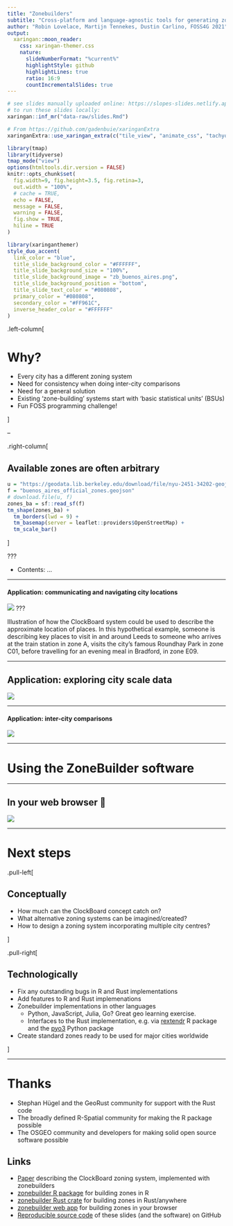 ```yaml
---
title: "Zonebuilders"
subtitle: "Cross-platform and language-agnostic tools for generating zoning systems for urban analysis and modelling "  
author: "Robin Lovelace, Martijn Tennekes, Dustin Carlino, FOSS4G 2021"
output:
  xaringan::moon_reader:
    css: xaringan-themer.css
    nature:
      slideNumberFormat: "%current%"
      highlightStyle: github
      highlightLines: true
      ratio: 16:9
      countIncrementalSlides: true
---
```


```r
# see slides manually uploaded online: https://slopes-slides.netlify.app/slides.html#1
# to run these slides locally:
xaringan::inf_mr("data-raw/slides.Rmd")
```

```r
# From https://github.com/gadenbuie/xaringanExtra
xaringanExtra::use_xaringan_extra(c("tile_view", "animate_css", "tachyons"))
```


```r
library(tmap)
library(tidyverse)
tmap_mode("view")
options(htmltools.dir.version = FALSE)
knitr::opts_chunk$set(
  fig.width=9, fig.height=3.5, fig.retina=3,
  out.width = "100%",
  # cache = TRUE,
  echo = FALSE,
  message = FALSE, 
  warning = FALSE,
  fig.show = TRUE,
  hiline = TRUE
)
```



```r
library(xaringanthemer)
style_duo_accent(
  link_color = "blue",
  title_slide_background_color = "#FFFFFF",
  title_slide_background_size = "100%",
  title_slide_background_image = "zb_buenos_aires.png",
  title_slide_background_position = "bottom",
  title_slide_text_color = "#080808",
  primary_color = "#080808",
  secondary_color = "#FF961C",
  inverse_header_color = "#FFFFFF"
)
```

.left-column[

# Why?

- Every city has a different zoning system
- Need for consistency when doing inter-city comparisons
- Need for a general solution
- Existing 'zone-building' systems start with 'basic statistical units' (BSUs)
- Fun FOSS programming challenge!

]

--

.right-column[

## Available zones are often arbitrary

```r
u = "https://geodata.lib.berkeley.edu/download/file/nyu-2451-34202-geojson.json"
f = "buenos_aires_official_zones.geojson"
# download.file(u, f)
zones_ba = sf::read_sf(f)
tm_shape(zones_ba) +
  tm_borders(lwd = 9) +
  tm_basemap(server = leaflet::providers$OpenStreetMap) +
  tm_scale_bar()
```

]

???

- Contents: ...

<!-- --- -->

<!-- # Early prototypes -->

---

#### Application: communicating and navigating city locations

![](https://zonebuilders.github.io/zonebuilder/articles/navigation.png)
???

 Illustration of how the ClockBoard system could be used to describe the approximate location of places. In this hypothetical example, someone is describing key places to visit in and around Leeds to someone who arrives at the train station in zone A, visits the city’s famous Roundhay Park in zone C01, before travelling for an evening meal in Bradford, in zone E09. 
 
---

## Application: exploring city scale data

![](https://zonebuilders.github.io/zonebuilder/articles/paper_files/figure-html/cityscale-1.png)


---

#### Application: inter-city comparisons

![](https://zonebuilders.github.io/zonebuilder/articles/paper_files/figure-html/intercity-1.png)

---

# Using the ZoneBuilder software

<!-- --- -->

<!-- ## With the R package -->


<!-- --- -->

<!-- ## With the Rust crate -->


---

## In your web browser 🤯


![](https://user-images.githubusercontent.com/1825120/128574211-c593377a-f7a9-44d7-b984-2857d8538a3f.gif)

---

# Next steps

.pull-left[

## Conceptually

- How much can the ClockBoard concept catch on?
- What alternative zoning systems can be imagined/created?
- How to design a zoning system incorporating multiple city centres?

]

.pull-right[

## Technologically

- Fix any outstanding bugs in R and Rust implementations
- Add features to R and Rust implemenations
- Zonebuilder implementations in other languages
  - Python, JavaScript, Julia, Go? Great geo learning exercise.
  - Interfaces to the Rust implementation, e.g. via [rextendr](https://github.com/extendr/rextendr) R package and the [pyo3](https://github.com/PyO3/pyo3) Python package
- Create standard zones ready to be used for major cities worldwide

]

---


# Thanks

- Stephan Hügel and the GeoRust community for support with the Rust code
- The broadly defined R-Spatial community for making the R package possible
- The OSGEO community and developers for making solid open source software possible

## Links

- [Paper](https://zonebuilders.github.io/zonebuilder/articles/paper.html) describing the ClockBoard zoning system, implemented with zonebuilders
- [zonebuilder R package](https://zonebuilders.github.io/zonebuilder) for building zones in R
- [zonebuilder Rust crate](https://crates.io/crates/zonebuilder) for building zones in Rust/anywhere 
- [zonebuilder web app](https://zonebuilders.github.io/zonebuilder-rust) for building zones in your browser
- [Reproducible source code](https://github.com/zonebuilders/zonebuilders.github.io/blob/master/index.Rmd)  of these slides (and the software) on GitHub
